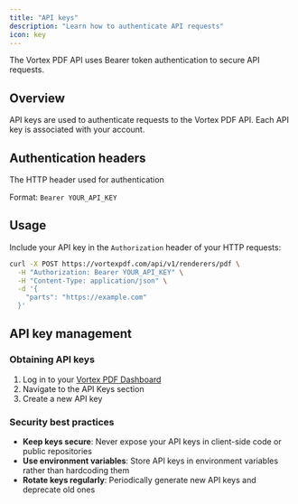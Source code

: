 ```yaml
---
title: "API keys"
description: "Learn how to authenticate API requests"
icon: key
---
```


The Vortex PDF API uses Bearer token authentication to secure API requests.

## Overview

API keys are used to authenticate requests to the Vortex PDF API. Each API key is associated with your account.

## Authentication headers

<ResponseField name="Authorization" type="string" required>
  The HTTP header used for authentication
  
  Format: `Bearer YOUR_API_KEY`
</ResponseField>

## Usage

Include your API key in the `Authorization` header of your HTTP requests:

```bash
curl -X POST https://vortexpdf.com/api/v1/renderers/pdf \
  -H "Authorization: Bearer YOUR_API_KEY" \
  -H "Content-Type: application/json" \
  -d '{
    "parts": "https://example.com"
  }'
```

## API key management

### Obtaining API keys

1. Log in to your [Vortex PDF Dashboard](https://vortexpdf.com/dashboard)
2. Navigate to the API Keys section
3. Create a new API key

### Security best practices

- **Keep keys secure**: Never expose your API keys in client-side code or public repositories
- **Use environment variables**: Store API keys in environment variables rather than hardcoding them
- **Rotate keys regularly**: Periodically generate new API keys and deprecate old ones
